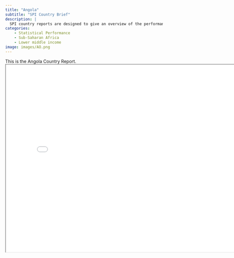 ```yaml
---
title: "Angola"
subtitle: "SPI Country Brief"
description: |
  SPI country reports are designed to give an overview of the performance of Angola.
categories:
    - Statistical Performance
    - Sub-Saharan Africa
    - Lower middle income
image: images/AO.png
---
```


This is the Angola Country Report.
<iframe src="charts/Angola_chart.html" width="800" height="600"></iframe>

